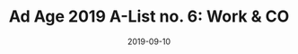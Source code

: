 ---
title: "Ad Age 2019 A-List no. 6: Work & CO"
description: A short reflection on user experience and design.
date: 2019-09-10
readingTime: 1
---